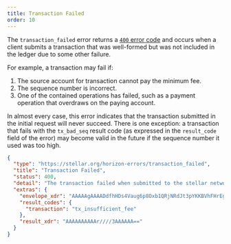 ```yaml
---
title: Transaction Failed
order: 10
---
```



The `transaction_failed` error returns a [`400` error code](https://developer.mozilla.org/en-US/docs/Web/HTTP/Status/400) and occurs when a client submits a transaction that was well-formed but was not included in the ledger due to some other failure.

For example, a transaction may fail if:
1. The source account for transaction cannot pay the minimum fee.
2. The sequence number is incorrect.
3. One of the contained operations has failed, such as a payment operation that overdraws on the paying account.

In almost every case, this error indicates that the transaction submitted in the initial request will never succeed. There is one exception: a transaction that fails with the `tx_bad_seq` result code (as expressed in the `result_code` field of the error) may become valid in the future if the sequence number it used was too high.

<ExampleResponse title="Example Response for a 'Transaction Failed' Status Code">

```json
{
  "type": "https://stellar.org/horizon-errors/transaction_failed",
  "title": "Transaction Failed",
  "status": 400,
  "detail": "The transaction failed when submitted to the stellar network. The `extras.result_codes` field on this response contains further details.  Descriptions of each code can be found at: https://www.stellar.org/developers/guides/concepts/list-of-operations.html",
  "extras": {
    "envelope_xdr": "AAAAAgAAAADdfhHDs4Vaug6p8Oxb1QRjNRdJt3pYKKBVhFHrEgd9QAAAAAoAEi4YAAAAAwAAAAEAAAAAAAAAAAAAAAAAAAAAAAAAAAAAAAEAAAAAAAAACwAAAAAAAAAAAAAAAAAAAAESB31AAAAAQFhc/liVXbLk3NtB2BtweFJ064JdDIfrTSrqKMhb1oIRK+0PSyvjzZTkRCJmQY3bHNXYNuepa2TF7aBdibrb1gI=",
    "result_codes": {
      "transaction": "tx_insufficient_fee"
    },
    "result_xdr": "AAAAAAAAAAr////3AAAAAA=="
  }
}
```

</ExampleResponse>

